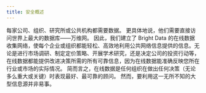 ```yaml
---
title: 安全概述
---
```

每家公司、组织、研究所或公共机构都需要数据。 更具体地说，他们需要直接访问世界上最大的数据库——万维网。 因此，我们建立了 Bright Data 的在线数据收集网络，使每个企业或组织都能轻松、高效地利用公共网络信息提供的信息。无论是进行市场调研、制定定价策略、开展学术研究，还是决定公司的投资行动等，在线数据都能提供改进决策所需的所有可靠信息，因为在线数据能准确反映您所在行业或市场的实际情况。 简而言之，在线数据是任何组织在做出任何决策（无论多么重大或关键）时表现最好、最可靠的顾问。 然而，要利用这一无所不知的大型信息源并非易事。
